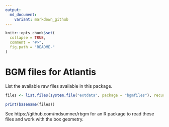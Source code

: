 ```yaml
---
output:
  md_document:
    variant: markdown_github
---
```


<!-- README.md is generated from README.Rmd. Please edit that file -->

```r
knitr::opts_chunk$set(
  collapse = TRUE,
  comment = "#>",
  fig.path = "README-"
)
```

# BGM files for Atlantis

List the available raw files available in this package. 

```r
files <- list.files(system.file("extdata", package = "bgmfiles"), recursive = TRUE, full.names = TRUE)

print(basename(files))

```

See https://github.com/mdsumner/rbgm for an R package to read these files and work with the box geometry. 


